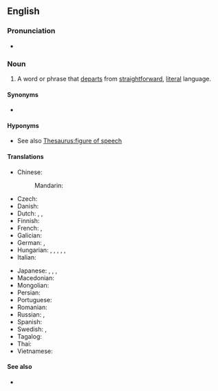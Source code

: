 {{also|figure-of-speech}}
==English==
{{wikipedia}}

===Pronunciation===
* {{audio|en|en-au-figure of speech.ogg|Audio (AU)}}

===Noun===
{{en-noun|figures of speech}}

# {{lb|en|idiomatic}} A word or phrase that [[departs]] from [[straightforward]], [[literal]] language.

====Synonyms====
* {{l|en|turn of phrase}}

====Hyponyms====
* See also [[Thesaurus:figure of speech]]

====Translations====
{{trans-top|word or phrase}}
* Chinese:
*: Mandarin: {{t+|cmn|修辞|tr=xiūcí|sc=Hani}}
* Czech: {{t|cs|řečnická figura|f}}
* Danish: {{t|da|talemåde|c}}
* Dutch: {{t|nl|manier van spreken|alt=(bij) manier van spreken}}, {{t|nl|wijze van spreken|alt=(bij) wijze van spreken}}, {{t+|nl|stijlfiguur|m}}
* Finnish: {{t+|fi|kielikuva}}
* French: {{t+|fr|figure de style|f}}, {{t+|fr|figure de rhétorique|f}}
* Galician: {{t|gl|figura retórica|f}}
* German: {{t+|de|Redewendung|f}}, {{t|de|Redefigur|f}}
* Hungarian: {{t|hu|szókép}}, {{t|hu|szófordulat}}, {{t+|hu|beszédfordulat}}, {{q|informal}} {{t+|hu|szólás}}, {{t+|hu|szólásmondás}}, {{t|hu|képes beszéd}}
* Italian: {{t+|it|figura retorica|f}}
{{trans-mid}}
* Japanese: {{t|ja|言葉のあや|tr=kotoba no aya}}, {{t|ja|修辞|tr=しゅうじ, shūji}}, {{t|ja|文彩|tr=ぶんさい, bunsai}}, {{t+|ja|あや|tr=aya}}
* Macedonian: {{t|mk|сти́лска фигу́ра|f}}
* Mongolian: {{t+|mn|зүйрлэл}}
* Persian: {{t|fa|آرایهٔ ادبی|tr=ârâye-ye adabi|sc=fa-Arab}}
* Portuguese: {{t+|pt|figura de linguagem}}
* Romanian: {{t+|ro|figură de stil|f}}
* Russian: {{t+|ru|ритори́ческая фигу́ра|f}}, {{t+|ru|фигу́ра ре́чи|f}}
* Spanish: {{t+|es|figura retórica|f}}
* Swedish: {{t+|sv|talesätt|n}}, {{t+|sv|stilfigur|c}}
* Tagalog: {{t|tl|tayutay}}
* Thai: {{t|th|ภาพพจน์}}
* Vietnamese: {{t|vi|hình thái tu từ}}
{{trans-bottom}}

====See also====
* {{l|en|idiom}}

{{topics|en|Figures of speech}}